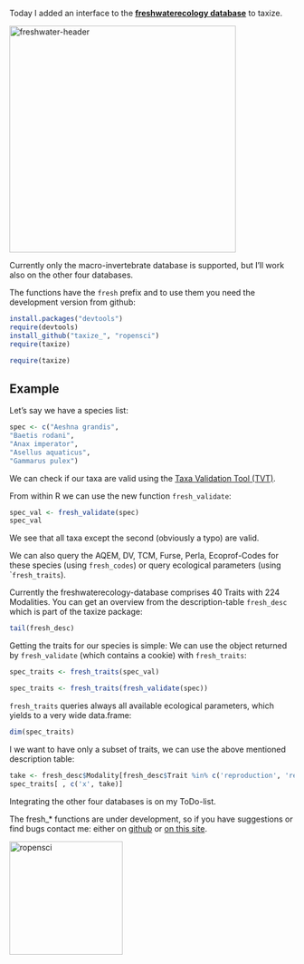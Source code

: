 Today I added an interface to the **[freshwaterecology database](http://www.freshwaterecology.info)** to taxize.

<a href="http://www.freshwaterecology.info"><img src="http://www.freshwaterecology.info/images/freshwater_all.gif" alt="freshwater-header" width="400"/></a>

Currently only the macro-invertebrate database is supported, but I'll work also on the other four databases.

The functions have the ```fresh``` prefix and to use them you need the development version from github:

```r
install.packages("devtools")
require(devtools)
install_github("taxize_", "ropensci")
require(taxize)
```

```r
require(taxize)
```

Example
-------------------------

Let's say we have a species list:
```r
spec <- c("Aeshna grandis",
"Baetis rodani",
"Anax imperator",
"Asellus aquaticus",
"Gammarus pulex")
```

We can check if our taxa are valid using the [Taxa Validation Tool (TVT)](http://www.freshwaterecology.info/TaxaDB_TVT.php). 

From within R we can use the new function ```fresh_validate```:
```r
spec_val <- fresh_validate(spec)
spec_val
```

We see that all taxa except the second (obviously a typo) are valid. 

We can also query the AQEM, DV, TCM, Furse, Perla, Ecoprof-Codes for these species (using ```fresh_codes```) or query ecological parameters (using ```fresh_traits``).

Currently the freshwaterecology-database comprises 40 Traits with 224 Modalities. You can get an overview from the description-table ```fresh_desc``` which is part of the taxize package:

```r
tail(fresh_desc)
```

Getting the traits for our species is simple: We can use the object returned by ```fresh_validate``` (which contains a cookie) with ```fresh_traits```:

```r
spec_traits <- fresh_traits(spec_val)
```
```r
spec_traits <- fresh_traits(fresh_validate(spec))
```



```fresh_traits``` queries always all available ecological parameters, which yields to a very wide data.frame:
```r
dim(spec_traits)
```

I we want to have only a subset of traits, we can use the above mentioned description table:

```r
take <- fresh_desc$Modality[fresh_desc$Trait %in% c('reproduction', 'respiration')]
spec_traits[ , c('x', take)]
```

Integrating the other four databases is on my ToDo-list.


The fresh_* functions are under development, so if you have suggestions or find bugs contact me:
either on [github](https://github.com/ropensci/taxize_/issues?state=open) or [on this site](http://edild.github.com/contact/).

<a href="http://ropensci.org"><img src="http://ropensci.org/alm/images/ropensci.png" alt="ropensci" width="200"/></a>




